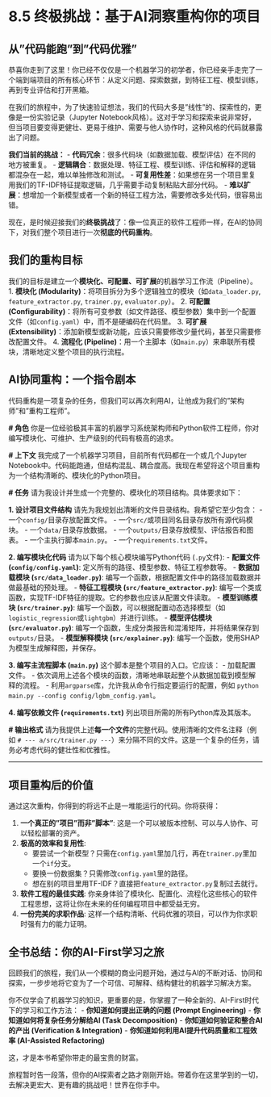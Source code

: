 # 8.5 终极挑战：基于AI洞察重构你的项目

## 从"代码能跑"到"代码优雅"

恭喜你走到了这里！你已经不仅仅是一个机器学习的初学者，你已经亲手走完了一个端到端项目的所有核心环节：从定义问题、探索数据，到特征工程、模型训练，再到专业评估和打开黑箱。

在我们的旅程中，为了快速验证想法，我们的代码大多是"线性"的、探索性的，更像是一份实验记录（Jupyter Notebook风格）。这对于学习和探索来说非常好，但当项目要变得更健壮、更易于维护、需要与他人协作时，这种风格的代码就暴露出了问题。

**我们当前的挑战：**
-   **代码冗余**：很多代码块（如数据加载、模型评估）在不同的地方被重复。
-   **逻辑耦合**：数据处理、特征工程、模型训练、评估和解释的逻辑都混杂在一起，难以单独修改和测试。
-   **可复用性差**：如果想在另一个项目里复用我们的TF-IDF特征提取逻辑，几乎需要手动复制粘贴大部分代码。
-   **难以扩展**：想增加一个新模型或者一个新的特征工程方法，需要修改多处代码，很容易出错。

现在，是时候迎接我们的**终极挑战**了：像一位真正的软件工程师一样，在AI的协同下，对我们整个项目进行一次**彻底的代码重构**。

## 我们的重构目标

我们的目标是建立一个**模块化、可配置、可扩展**的机器学习工作流（Pipeline）。
1.  **模块化 (Modularity)**：将项目拆分为多个逻辑独立的模块（如`data_loader.py`, `feature_extractor.py`, `trainer.py`, `evaluator.py`）。
2.  **可配置 (Configurability)**：将所有可变参数（如文件路径、模型参数）集中到一个配置文件（如`config.yaml`）中，而不是硬编码在代码里。
3.  **可扩展 (Extensibility)**：添加新模型或新功能，应该只需要修改少量代码，甚至只需要修改配置文件。
4.  **流程化 (Pipeline)**：用一个主脚本（如`main.py`）来串联所有模块，清晰地定义整个项目的执行流程。

## AI协同重构：一个指令剧本

代码重构是一项复杂的任务，但我们可以再次利用AI，让他成为我们的"架构师"和"重构工程师"。

:::{.callout-challenge title="终极AI指令：重构整个机器学习项目" icon="fas fa-gem"}
**# 角色**
你是一位经验极其丰富的机器学习系统架构师和Python软件工程师，你对编写模块化、可维护、生产级别的代码有极高的追求。

**# 上下文**
我完成了一个机器学习项目，目前所有代码都在一个或几个Jupyter Notebook中。代码能跑通，但结构混乱、耦合度高。我现在希望将这个项目重构为一个结构清晰的、模块化的Python项目。

**# 任务**
请为我设计并生成一个完整的、模块化的项目结构。具体要求如下：

**1. 设计项目文件结构**
请先为我规划出清晰的文件目录结构。我希望它至少包含：
-   一个`config/`目录存放配置文件。
-   一个`src/`或项目同名目录存放所有源代码模块。
-   一个`data/`目录存放数据。
-   一个`outputs/`目录存放模型、评估报告和图表。
-   一个主执行脚本`main.py`。
-   一个`requirements.txt`文件。

**2. 编写模块化代码**
请为以下每个核心模块编写Python代码 (`.py`文件):
-   **配置文件 (`config/config.yaml`)**: 定义所有的路径、模型参数、特征工程参数等。
-   **数据加载模块 (`src/data_loader.py`)**: 编写一个函数，根据配置文件中的路径加载数据并做最基础的预处理。
-   **特征工程模块 (`src/feature_extractor.py`)**: 编写一个类或函数，实现TF-IDF特征的提取。它的参数也应该从配置文件读取。
-   **模型训练模块 (`src/trainer.py`)**: 编写一个函数，可以根据配置动态选择模型（如`logistic_regression`或`lightgbm`）并进行训练。
-   **模型评估模块 (`src/evaluator.py`)**: 编写一个函数，生成分类报告和混淆矩阵，并将结果保存到`outputs/`目录。
-   **模型解释模块 (`src/explainer.py`)**: 编写一个函数，使用SHAP为模型生成解释图，并保存。

**3. 编写主流程脚本 (`main.py`)**
这个脚本是整个项目的入口。它应该：
-   加载配置文件。
-   依次调用上述各个模块的函数，清晰地串联起整个从数据加载到模型解释的流程。
-   利用`argparse`库，允许我从命令行指定要运行的配置，例如 `python main.py --config config/lgbm_config.yaml`。

**4. 编写依赖文件 (`requirements.txt`)**
列出项目所需的所有Python库及其版本。

**# 输出格式**
请为我提供上述**每一个文件**的完整代码。使用清晰的文件名注释（例如 `# --- a/src/trainer.py ---`）来分隔不同的文件。这是一个复杂的任务，请务必考虑代码的健壮性和优雅性。
:::

---

## 项目重构后的价值

通过这次重构，你得到的将远不止是一堆能运行的代码。你将获得：

1.  **一个真正的"项目"而非"脚本"**: 这是一个可以被版本控制、可以与人协作、可以轻松部署的资产。
2.  **极高的效率和复用性**:
    -   要尝试一个新模型？只需在`config.yaml`里加几行，再在`trainer.py`里加一个`if`分支。
    -   要换一份数据集？只需修改`config.yaml`里的路径。
    -   想在别的项目里用TF-IDF？直接把`feature_extractor.py`复制过去就行。
3.  **软件工程的最佳实践**: 你亲身体验了模块化、配置化、流程化这些核心的软件工程思想，这将让你在未来的任何编程项目中都受益无穷。
4.  **一份完美的求职作品**: 这样一个结构清晰、代码优雅的项目，可以作为你求职时强有力的能力证明。

## 全书总结：你的AI-First学习之旅

回顾我们的旅程，我们从一个模糊的商业问题开始，通过与AI的不断对话、协同和探索，一步步地将它变为了一个可信、可解释、结构健壮的机器学习解决方案。

你不仅学会了机器学习的知识，更重要的是，你掌握了一种全新的、AI-First时代下的学习和工作方法：
-   **你知道如何提出正确的问题 (Prompt Engineering)**
-   **你知道如何将复杂任务分解给AI (Task Decomposition)**
-   **你知道如何验证和整合AI的产出 (Verification & Integration)**
-   **你知道如何利用AI提升代码质量和工程效率 (AI-Assisted Refactoring)**

这，才是本书希望你带走的最宝贵的财富。

旅程暂时告一段落，但你的AI探索者之路才刚刚开始。带着你在这里学到的一切，去解决更宏大、更有趣的挑战吧！世界在你手中。 